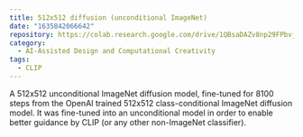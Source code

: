 ```yaml
---
title: 512x512 diffusion (unconditional ImageNet)
date: "1635842066642"
repository: https://colab.research.google.com/drive/1QBsaDAZv8np29FPbvjffbE1eytoJcsgA
category:
  - AI-Assisted Design and Computational Creativity
tags:
  - CLIP
---
```


A 512x512 unconditional ImageNet diffusion model, fine-tuned for 8100 steps from the OpenAI trained 512x512 class-conditional ImageNet diffusion model. It was fine-tuned into an unconditional model in order to enable better guidance by CLIP (or any other non-ImageNet classifier).
